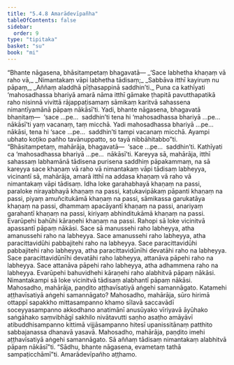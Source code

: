 ```yaml
---
title: "5.4.8 Amarādevīpañha"
tableOfContents: false
sidebar:
  order: 9
type: "tipitaka"
basket: "su"
book: "mi"
---
```



<DynamicBreadcrumb />

<Division number="157" book="mi">

<Paragraph number="919" book="mi">
“Bhante nāgasena, bhāsitampetaṃ bhagavatā—
</Paragraph>

<Paragraph number="920" type="verses" book="mi">
_‘Sace labhetha khaṇaṃ vā raho vā,_  
_Nimantakaṃ vāpi labhetha tādisaṃ;_  
_Sabbāva itthī kayiruṃ nu pāpaṃ,_  
_Aññaṃ aladdhā pīṭhasappinā saddhin’ti._  

</Paragraph>

<Paragraph number="921" book="mi">
Puna ca kathīyati ‘mahosadhassa bhariyā amarā nāma itthī gāmake ṭhapitā pavutthapatikā raho nisinnā vivittā rājappaṭisamaṃ sāmikaṃ karitvā sahassena nimantīyamānā pāpaṃ nākāsī’ti. Yadi, bhante nāgasena, bhagavatā bhaṇitaṃ—  ‘sace …pe…  saddhin’ti tena hi ‘mahosadhassa bhariyā …pe…  nākāsī’ti yaṃ vacanaṃ, taṃ micchā. Yadi mahosadhassa bhariyā …pe…  nākāsi, tena hi ‘sace …pe…  saddhin’ti tampi vacanaṃ micchā. Ayampi ubhato koṭiko pañho tavānuppatto, so tayā nibbāhitabbo”ti.
</Paragraph>

<Paragraph number="922" book="mi">
“Bhāsitampetaṃ, mahārāja, bhagavatā—  ‘sace …pe…  saddhin’ti. Kathīyati ca ‘mahosadhassa bhariyā …pe…  nākāsī’ti. Kareyya sā, mahārāja, itthī sahassaṃ labhamānā tādisena purisena saddhiṃ pāpakammaṃ, na sā kareyya sace khaṇaṃ vā raho vā nimantakaṃ vāpi tādisaṃ labheyya, vicinantī sā, mahārāja, amarā itthī na addasa khaṇaṃ vā raho vā nimantakaṃ vāpi tādisaṃ.
</Paragraph>

<Paragraph number="923" book="mi">
Idha loke garahabhayā khaṇaṃ na passi, paraloke nirayabhayā khaṇaṃ na passi, kaṭukavipākaṃ pāpanti khaṇaṃ na passi, piyaṃ amuñcitukāmā khaṇaṃ na passi, sāmikassa garukatāya khaṇaṃ na passi, dhammaṃ apacāyantī khaṇaṃ na passi, anariyaṃ garahantī khaṇaṃ na passi, kiriyaṃ abhinditukāmā khaṇaṃ na passi. Evarūpehi bahūhi kāraṇehi khaṇaṃ na passi.
</Paragraph>

<Paragraph number="924" book="mi">
Rahopi sā loke vicinitvā apassantī pāpaṃ nākāsi. Sace sā manussehi raho labheyya, atha amanussehi raho na labheyya. Sace amanussehi raho labheyya, atha paracittavidūhi pabbajitehi raho na labheyya. Sace paracittavidūhi pabbajitehi raho labheyya, atha paracittavidūnīhi devatāhi raho na labheyya. Sace paracittavidūnīhi devatāhi raho labheyya, attanāva pāpehi raho na labheyya. Sace attanāva pāpehi raho labheyya, atha adhammena raho na labheyya. Evarūpehi bahuvidhehi kāraṇehi raho alabhitvā pāpaṃ nākāsi.
</Paragraph>

<Paragraph number="925" book="mi">
Nimantakampi sā loke vicinitvā tādisaṃ alabhantī pāpaṃ nākāsi. Mahosadho, mahārāja, paṇḍito aṭṭhavīsatiyā aṅgehi samannāgato. Katamehi aṭṭhavīsatiyā aṅgehi samannāgato? Mahosadho, mahārāja, sūro hirimā ottappī sapakkho mittasampanno khamo sīlavā saccavādī soceyyasampanno akkodhano anatimānī anusūyako vīriyavā āyūhako saṅgāhako saṃvibhāgī sakhilo nivātavutti saṇho asaṭho amāyāvī atibuddhisampanno kittimā vijjāsampanno hitesī upanissitānaṃ patthito sabbajanassa dhanavā yasavā. Mahosadho, mahārāja, paṇḍito imehi aṭṭhavīsatiyā aṅgehi samannāgato. Sā aññaṃ tādisaṃ nimantakaṃ alabhitvā pāpaṃ nākāsī”ti. “Sādhu, bhante nāgasena, evametaṃ tathā sampaṭicchāmī”ti.

</Paragraph>
</Division>

<Paragraph number="926" type="center" book="mi">
Amarādevīpañho aṭṭhamo.
</Paragraph>